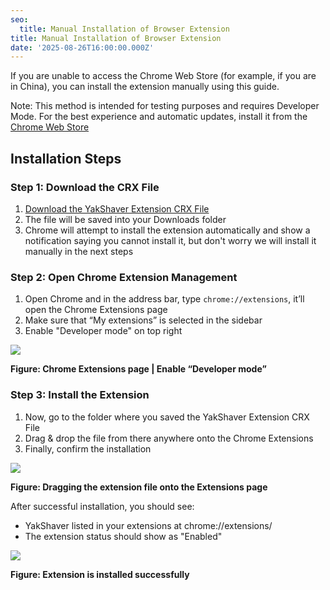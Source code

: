 ```yaml
---
seo:
  title: Manual Installation of Browser Extension
title: Manual Installation of Browser Extension
date: '2025-08-26T16:00:00.000Z'
---
```


If you are unable to access the Chrome Web Store (for example, if you are in China), you can install the extension manually using this guide.

Note: This method is intended for testing purposes and requires Developer Mode. For the best experience and automatic updates, install it from the [Chrome Web Store](https://chromewebstore.google.com/detail/yakshaver/glcoihkbmomiblcbpnlkafcipcfnikjc)

## Installation Steps

### Step 1: Download the CRX File

1. [Download the YakShaver Extension CRX File](https://yakshaver.ai/TryItNow/yakshaver-extension.crx)
2. The file will be saved into your Downloads folder
3. Chrome will attempt to install the extension automatically and show a notification saying you cannot install it, but don't worry we will install it manually in the next steps

### Step 2: Open Chrome Extension Management

1. Open Chrome and in the address bar, type `chrome://extensions`, it’ll open the Chrome Extensions page
2. Make sure that “My extensions” is selected in the sidebar
3. Enable "Developer mode" on top right

![](/YakShaver/Docs/extension-dev-mode-v2.png)

**Figure: Chrome Extensions page | Enable “Developer mode”**

### Step 3: Install the Extension

1. Now, go to the folder where you saved the YakShaver Extension CRX File
2. Drag & drop the file from there anywhere onto the Chrome Extensions
3. Finally, confirm the installation

![](/YakShaver/Docs/extension-drag-drop.png)

**Figure: Dragging the extension file onto the Extensions page**

After successful installation, you should see:

* YakShaver listed in your extensions at chrome://extensions/
* The extension status should show as "Enabled"

![](/YakShaver/Docs/extension-success-install.png)

**Figure: Extension is installed successfully**
